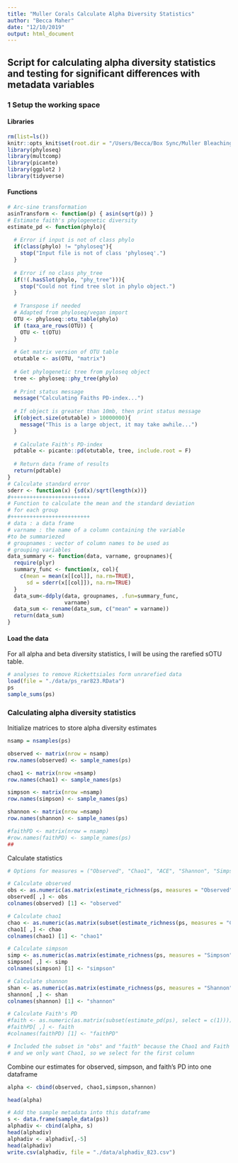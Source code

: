 ```yaml
---
title: "Muller Corals Calculate Alpha Diversity Statistics"
author: "Becca Maher"
date: "12/10/2019"
output: html_document
---
```

## Script for calculating alpha diversity statistics and testing for significant differences with metadata variables

### 1 Setup the working space
#### Libraries
```r
rm(list=ls())
knitr::opts_knit$set(root.dir = "/Users/Becca/Box Sync/Muller Bleaching and Rickettsiales/Muller-Acropora/")
library(phyloseq)
library(multcomp)
library(picante)
library(ggplot2 )
library(tidyverse)
```

#### Functions
```r
# Arc-sine transformation
asinTransform <- function(p) { asin(sqrt(p)) }
# Estimate faith's phylogenetic diversity 
estimate_pd <- function(phylo){
  
  # Error if input is not of class phylo
  if(class(phylo) != "phyloseq"){
    stop("Input file is not of class 'phyloseq'.")
  }
  
  # Error if no class phy_tree
  if(!(.hasSlot(phylo, "phy_tree"))){
    stop("Could not find tree slot in phylo object.")
  }
  
  # Transpose if needed
  # Adapted from phyloseq/vegan import
  OTU <- phyloseq::otu_table(phylo)
  if (taxa_are_rows(OTU)) {
    OTU <- t(OTU)
  }
  
  # Get matrix version of OTU table
  otutable <- as(OTU, "matrix")
  
  # Get phylogenetic tree from pyloseq object
  tree <- phyloseq::phy_tree(phylo)
  
  # Print status message
  message("Calculating Faiths PD-index...")
  
  # If object is greater than 10mb, then print status message
  if(object.size(otutable) > 10000000){
    message("This is a large object, it may take awhile...")
  }
  
  # Calculate Faith's PD-index
  pdtable <- picante::pd(otutable, tree, include.root = F)
  
  # Return data frame of results
  return(pdtable)
}
# Calculate standard error
sderr <- function(x) {sd(x)/sqrt(length(x))}
#+++++++++++++++++++++++++
# Function to calculate the mean and the standard deviation
# for each group
#+++++++++++++++++++++++++
# data : a data frame
# varname : the name of a column containing the variable
#to be summariezed
# groupnames : vector of column names to be used as
# grouping variables
data_summary <- function(data, varname, groupnames){
  require(plyr)
  summary_func <- function(x, col){
    c(mean = mean(x[[col]], na.rm=TRUE),
      sd = sderr(x[[col]]), na.rm=TRUE)
  }
  data_sum<-ddply(data, groupnames, .fun=summary_func,
                  varname)
  data_sum <- rename(data_sum, c("mean" = varname))
  return(data_sum)
}
```

#### Load the data
For all alpha and beta diversity statistics, I will be using the rarefied sOTU table. 
```r
# analyses to remove Rickettsiales form unrarefied data
load(file = "./data/ps_rar823.RData")
ps
sample_sums(ps)
```

### Calculating alpha diversity statistics
Initialize matrices to store alpha diversity estimates
```r
nsamp = nsamples(ps)

observed <- matrix(nrow = nsamp)
row.names(observed) <- sample_names(ps)

chao1 <- matrix(nrow =nsamp)
row.names(chao1) <- sample_names(ps)

simpson <- matrix(nrow =nsamp)
row.names(simpson) <- sample_names(ps)

shannon <- matrix(nrow =nsamp)
row.names(shannon) <- sample_names(ps)

#faithPD <- matrix(nrow = nsamp)
#row.names(faithPD) <- sample_names(ps)
##
```
Calculate statistics
```r
# Options for measures = ("Observed", "Chao1", "ACE", "Shannon", "Simpson", "InvSimpson", "Fisher")

# Calculate observed
obs <- as.numeric(as.matrix(estimate_richness(ps, measures = "Observed")))
observed[ ,] <- obs
colnames(observed) [1] <- "observed"

# Calculate chao1
chao <- as.numeric(as.matrix(subset(estimate_richness(ps, measures = "Chao1"), select = c(1))))
chao1[ ,] <- chao
colnames(chao1) [1] <- "chao1"

# Calculate simpson
simp <- as.numeric(as.matrix(estimate_richness(ps, measures = "Simpson")))
simpson[ ,] <- simp
colnames(simpson) [1] <- "simpson"

# Calculate shannon
shan <- as.numeric(as.matrix(estimate_richness(ps, measures = "Shannon")))
shannon[ ,] <- shan
colnames(shannon) [1] <- "shannon"

# Calculate Faith's PD
#faith <- as.numeric(as.matrix(subset(estimate_pd(ps), select = c(1))))  # estimate_pd is a function assigned at the end of the script
#faithPD[ ,] <- faith
#colnames(faithPD) [1] <- "faithPD"

# Included the subset in "obs" and "faith" because the Chao1 and Faith's PD measurement outputs two measures per sample (Chao1 and se.chao1)
# and we only want Chao1, so we select for the first column
```
Combine our estimates for observed, simpson, and faith's PD into one dataframe
```r
alpha <- cbind(observed, chao1,simpson,shannon)

head(alpha)

# Add the sample metadata into this dataframe
s <- data.frame(sample_data(ps))
alphadiv <- cbind(alpha, s)
head(alphadiv)
alphadiv <- alphadiv[,-5]
head(alphadiv)
write.csv(alphadiv, file = "./data/alphadiv_823.csv")
```